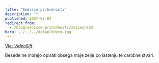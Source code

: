 ```yaml
---
title: "Sedisce prihodnosti"
description: ""
published: 2007-02-04
redirect_from:
  - /blog/sedisce-prihodnosti/swizec/292
hero: ../../../defaultHero.jpg
---
```


[Via: _VideoSift_](http://www.videosift.com)

Besede ne morejo opisati obsega moje zelje po lastenju te carobne stvari.

